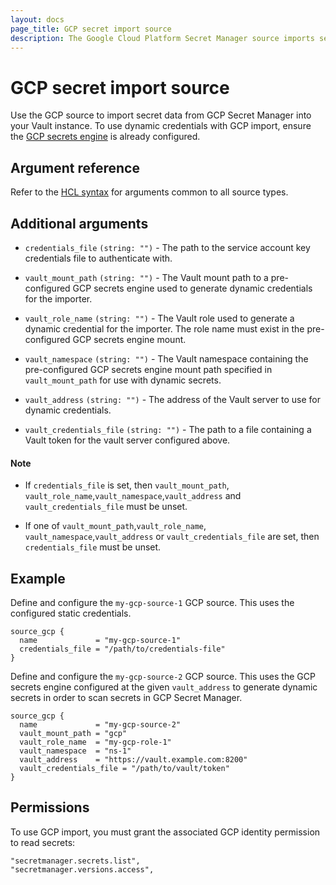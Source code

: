 ```yaml
---
layout: docs
page_title: GCP secret import source
description: The Google Cloud Platform Secret Manager source imports secrets from GCP to Vault.
---
```


# GCP secret import source

Use the GCP source to import secret data from GCP Secret Manager into your Vault instance. To use dynamic
credentials with GCP import, ensure the [GCP secrets engine](/vault/docs/secrets/gcp) is already configured.

## Argument reference

Refer to the [HCL syntax](/vault/docs/import#hcl-syntax-1) for arguments common to all source types.

## Additional arguments

- `credentials_file` `(string: "")` - The path to the service account key credentials file to authenticate with.

- `vault_mount_path` `(string: "")` - The Vault mount path to a pre-configured GCP
  secrets engine used to generate dynamic credentials for the importer.

- `vault_role_name` `(string: "")` - The Vault role used to generate a dynamic
  credential for the importer. The role name must exist in the pre-configured GCP secrets
  engine mount.

- `vault_namespace` `(string: "")` - The Vault namespace containing the pre-configured GCP secrets engine
  mount path specified in `vault_mount_path` for use with dynamic secrets.

- `vault_address` `(string: "")` - The address of the Vault server to use for dynamic credentials. 

- `vault_credentials_file` `(string: "")` - The path to a file containing a Vault token for the vault server configured above.

#### Note
 - If `credentials_file` is set, then `vault_mount_path`, `vault_role_name`,`vault_namespace`,`vault_address` and `vault_credentials_file` must be unset.

 - If one of `vault_mount_path`,`vault_role_name`, `vault_namespace`,`vault_address` or `vault_credentials_file`  are set, then `credentials_file` must be unset.


## Example

Define and configure the `my-gcp-source-1` GCP source. This uses the configured static credentials.

```hcl
source_gcp {
  name             = "my-gcp-source-1"
  credentials_file = "/path/to/credentials-file"
}
```

Define and configure the `my-gcp-source-2` GCP source. 
This uses the GCP secrets engine configured at the given `vault_address` to generate dynamic secrets in order to scan secrets in GCP Secret Manager.

```hcl
source_gcp {
  name             = "my-gcp-source-2"
  vault_mount_path = "gcp"
  vault_role_name  = "my-gcp-role-1"
  vault_namespace  = "ns-1"
  vault_address    = "https://vault.example.com:8200"
  vault_credentials_file = "/path/to/vault/token"
}
```

## Permissions

To use GCP import, you must grant the associated GCP identity permission to read secrets:

```shell-session
"secretmanager.secrets.list",
"secretmanager.versions.access",
```